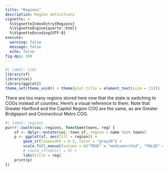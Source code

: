 ```yaml
---
title: "Regions"
description: Region definitions
vignette: >
  %\VignetteIndexEntry{Regions}
  %\VignetteEngine{quarto::html}
  %\VignetteEncoding{UTF-8}
execute: 
  warning: false
  message: false
  echo: false
fig-dpi: 100
---
```



```r
#| label: libs
library(sf)
library(cwi)
library(ggplot2)
theme_set(theme_void() + theme(plot.title = element_text(size = 11)))
```

There are too many regions stored here now that the state is switching to COGs instead of counties. Here's a visual reference to them. Note that Greater Hartford and the Capitol Region COG are the same, as are Greater Bridgeport and Connecticut Metro COG.



```r
#| label: regions
purrr::iwalk(cwi::regions, function(towns, reg) {
    sf <- dplyr::mutate(cwi::town_sf, region = name %in% towns)
    p <- ggplot(sf, aes(fill = region)) +
        geom_sf(linewidth = 0.2, color = "gray10") +
        scale_fill_manual(values = c("TRUE" = "mediumorchid", "FALSE" = "gray90"), guide = "none") +
        # coord_sf(ndiscr = 0) +
        labs(title = reg)
    print(p)
})
```

